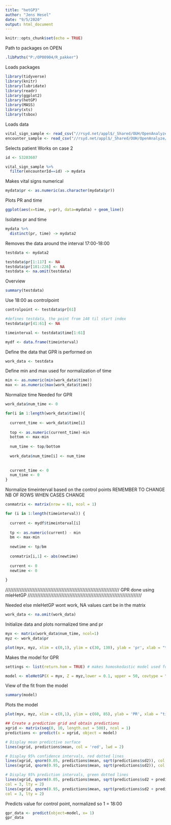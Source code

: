 ---
title: "hetGP3"
author: "Jens Hesel"
date: "9/5/2020"
output: html_document
---

```{r setup, include=FALSE}
knitr::opts_chunk$set(echo = TRUE)
```

Path to packages on OPEN
```{r}
.libPaths("P:/OP00904/R_pakker")
```

Loads packages
```{r}
library(tidyverse)
library(knitr)
library(lubridate)
library(readr)
library(ggplot2)
library(hetGP)
library(MASS)
library(xts)
library(tsbox)
```

Loads data
```{r}
vital_sign_sample <- read_csv("//rsyd.net/appl$/_Shared/OUH/OpenAnalyze/ProjectData/OP00904/Jens/Data/vital_sign_final.csv")
encounter_sample <- read_csv("//rsyd.net/appl$/_Shared/OUH/OpenAnalyze/ProjectData/OP00904/Jens/Data/encounterOverview.csv")
```


Selects patient
Works on case 2 
```{r}
id <- 53203607

vital_sign_sample %>% 
  filter(encounterId==id) -> mydata
```

Makes vital signs numerical 
```{r}
mydata$pr <- as.numeric(as.character(mydata$pr))
```

Plots PR and time
```{r}
ggplot(aes(x=time, y=pr), data=mydata) + geom_line()
```

Isolates pr and time
```{r}
mydata %>%
  distinct(pr, time) -> mydata2

```

Removes the data around the interval 17:00-18:00
```{r}
testdata <- mydata2

testdata$pr[1:117] <- NA
testdata$pr[181:226] <- NA
testdata <- na.omit(testdata)
```

Overview
```{r}
summary(testdata)
```


Use 18:00 as controlpoint
```{r}
controlpoint <- testdata$pr[61]

#defines testdata, the point from 148 til start index
testdata$pr[41:61] <- NA

timeinterval <- testdata$time[1:61]
```


```{r}
mydf <- data.frame(timeinterval)
```


Define the data that GPR is performed on
```{r}
work_data <- testdata
```



Define min and max used for normalization of time
```{r}
min <- as.numeric(min(work_data$time))
max <- as.numeric(max(work_data$time))
```

Normalize time
Needed for GPR
```{r}

work_data$num_time <- 0

for(i in 1:length(work_data$time)){
  
  current_time <- work_data$time[i]
  
  top <- as.numeric(current_time)-min
  bottom <- max-min
  
  num_time <- top/bottom
  
  work_data$num_time[i] <- num_time
  
  
  current_time <- 0
  num_time <- 0
}

```

Normalize timeinterval based on the control points
REMEMBER TO CHANGE NB OF ROWS WHEN CASES CHANGE
```{r}

conmatrix <- matrix(nrow = 61, ncol = 1)

for (i in 1:length(timeinterval)) {
  
  current <- mydf$timeinterval[i]
  
  tp <- as.numeric(current) - min
  bm <- max-min
  
  newtime <- tp/bm
  
  conmatrix[i,1] <- abs(newtime)
  
  current <- 0
  newtime <- 0
  
}
```

///////////////////////////////////////////////////////////////////////
GPR done using mleHetGP
///////////////////////////////////////////////////////////////////////

Needed else mleHetGP wont work, NA values cant be in the matrix
```{r}
work_data <- na.omit(work_data)
```

Initialize data and plots normalized time and pr 
```{r}
myx <- matrix(work_data$num_time, ncol=1)
myz <- work_data$pr

plot(myx, myz, xlim = c(0,1), ylim = c(30, 130), ylab = 'pr', xlab = "time")
```





Makes the model for GPR
```{r}
settings <- list(return.hom = TRUE) # makes homoskedastic model used for training

model <- mleHetGP(X = myx, Z = myz,lower = 0.1, upper = 50, covtype = "Matern3_2", settings = settings)
```


View of the fit from the model
```{r}
summary(model)
```

Plots the model
```{r}
plot(myx, myz, xlim = c(0,1), ylim = c(60, 85), ylab = 'PR', xlab = "time") #hollow points

## Create a prediction grid and obtain predictions
xgrid <- matrix(seq(0, 10, length.out = 500), ncol = 1)
predictions <- predict(x = xgrid, object = model)

# Display mean predictive surface
lines(xgrid, predictions$mean, col = 'red', lwd = 2)

# Display 95% confidence intervals, red dotted lines
lines(xgrid, qnorm(0.05, predictions$mean, sqrt(predictions$sd2)), col = 2, lty = 2)
lines(xgrid, qnorm(0.95, predictions$mean, sqrt(predictions$sd2)), col = 2, lty = 2)

# Display 95% prediction intervals, green dotted lines
lines(xgrid, qnorm(0.05, predictions$mean, sqrt(predictions$sd2 + predictions$nugs)),
col = 3, lty = 2)
lines(xgrid, qnorm(0.95, predictions$mean, sqrt(predictions$sd2 + predictions$nugs)),
col = 3, lty = 2)

```

Predicts value for control point, normalized so 1 = 18:00
```{r}
gpr_data <- predict(object=model, x= 1)
gpr_data
```